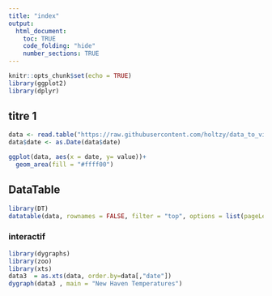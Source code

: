 ```yaml
---
title: "index"
output: 
  html_document:
    toc: TRUE
    code_folding: "hide"
    number_sections: TRUE
---
```


```r
knitr::opts_chunk$set(echo = TRUE)
library(ggplot2)
library(dplyr)
```

## titre 1

```r
data <- read.table("https://raw.githubusercontent.com/holtzy/data_to_viz/master/Example_dataset/3_TwoNumOrdered.csv", header=T)
data$date <- as.Date(data$date)

ggplot(data, aes(x = date, y= value))+
  geom_area(fill = "#ffff00")
```


## DataTable

``` r
library(DT)
datatable(data, rownames = FALSE, filter = "top", options = list(pageLength = 10, scrollX = T))
```


### interactif
```r
library(dygraphs)
library(zoo)
library(xts)
data3  = as.xts(data, order.by=data[,"date"])
dygraph(data3 , main = "New Haven Temperatures")
```